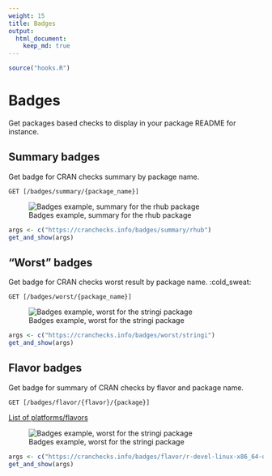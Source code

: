 ```yaml
---
weight: 15
title: Badges
output: 
  html_document:
    keep_md: true
---
```


```r
source("hooks.R")
```

# Badges

Get packages based checks to display in your package README for instance.

## Summary badges

Get badge for CRAN checks summary by package name.

`GET [/badges/summary/{package_name}]`

![Badges example, summary for the rhub package](https://cranchecks.info/badges/summary/rhub)

```r
args <- c("https://cranchecks.info/badges/summary/rhub")
get_and_show(args)
```

## "Worst" badges

Get badge for CRAN checks worst result by package name. :cold_sweat:

`GET [/badges/worst/{package_name}]`

![Badges example, worst for the stringi package](https://cranchecks.info/badges/worst/stringi)

```r
args <- c("https://cranchecks.info/badges/worst/stringi")
get_and_show(args)
```

## Flavor badges

Get badge for summary of CRAN checks by flavor and package name.

`GET [/badges/flavor/{flavor}/{package}]`

[List of platforms/flavors](https://cran.r-project.org/web/checks/check_flavors.html)

![Badges example, worst for the stringi package](https://cranchecks.info/badges/flavor/r-devel-linux-x86_64-debian-clang/rhub)

```r
args <- c("https://cranchecks.info/badges/flavor/r-devel-linux-x86_64-debian-clang/rhub")
get_and_show(args)
```
